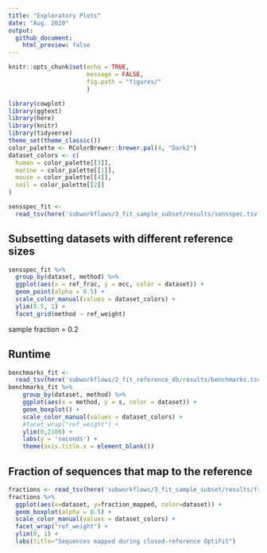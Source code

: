 ```yaml
---
title: "Exploratory Plots"
date: "Aug. 2020"
output: 
  github_document:
    html_preview: false
---
```


```r
knitr::opts_chunk$set(echo = TRUE,
                      message = FALSE,
                      fig.path = "figures/"
                      )
```
```r
library(cowplot)
library(ggtext)
library(here)
library(knitr)
library(tidyverse)
theme_set(theme_classic())
color_palette <- RColorBrewer::brewer.pal(4, "Dark2")
dataset_colors <- c(
  human = color_palette[[3]],
  marine = color_palette[[1]],
  mouse = color_palette[[4]],
  soil = color_palette[[2]]
)
```
```r
sensspec_fit <-
  read_tsv(here('subworkflows/3_fit_sample_subset/results/sensspec.tsv'))
```

## Subsetting datasets with different reference sizes

```r
sensspec_fit %>%
  group_by(dataset, method) %>%
  ggplot(aes(x = ref_frac, y = mcc, color = dataset)) +
  geom_point(alpha = 0.5) +
  scale_color_manual(values = dataset_colors) +
  ylim(0.5, 1) +
  facet_grid(method ~ ref_weight)
```

sample fraction = 0.2

## Runtime
```r
benchmarks_fit <-
  read_tsv(here('subworkflows/2_fit_reference_db/results/benchmarks.tsv'))
benchmarks_fit %>% 
    group_by(dataset, method) %>%
    ggplot(aes(x = method, y = s, color = dataset)) +
    geom_boxplot() +
    scale_color_manual(values = dataset_colors) +
    #facet_wrap("ref_weight") +
    ylim(0,2100) +
    labs(y = 'seconds') +
    theme(axis.title.x = element_blank())
```


## Fraction of sequences that map to the reference
```r
fractions <- read_tsv(here('subworkflows/3_fit_sample_subset/results/fraction_reads_mapped.tsv'))
fractions %>% 
  ggplot(aes(x=dataset, y=fraction_mapped, color=dataset)) +
  geom_boxplot(alpha = 0.5) +
  scale_color_manual(values = dataset_colors) +
  facet_wrap("ref_weight") +
  ylim(0, 1) +
  labs(title="Sequences mapped during closed-reference OptiFit")
```